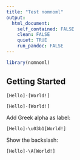 ```yaml
---
title: "Test nomnoml"
output: 
  html_document:
    self_contained: FALSE
    clean: FALSE
    quiet: TRUE
    run_pandoc: FALSE
---
```


```r
library(nomnoml)
```


## Getting Started

```nomnoml
[Hello]-[World!]
```

```nomnoml
[Hello]-[World!]
```

Add Greek alpha as label:

```nomnoml
[Hello]-\u03b1[World!]
```

Show the backslash:

```nomnoml
[Hello]-\A[World!]
```
